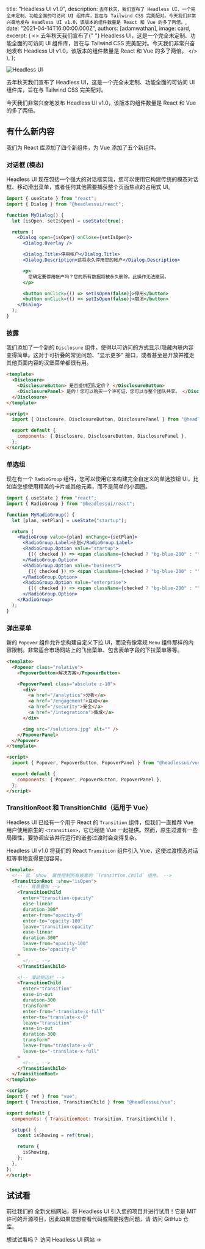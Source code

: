 
  title: "Headless UI v1.0",
  description: `去年秋天，我们宣布了 Headless UI，一个完全未定制、功能全面的可访问 UI 组件库，旨在与 Tailwind CSS 完美配对。今天我们非常兴奋地发布 Headless UI v1.0，该版本的组件数量是 React 和 Vue 的多了两倍。`,
  date: "2021-04-14T16:00:00.000Z",
  authors: [adamwathan],
  image: card,
  excerpt: (
    <>
      去年秋天我们宣布了{" "}
      <Link href="https://blog.tailwindcss.com/headless-ui-unstyled-accessible-ui-components">Headless UI</Link>，这是一个完全未定制、功能全面的可访问 UI 组件库，旨在与 Tailwind CSS 完美配对。今天我们非常兴奋地发布 <Link href="https://headlessui.dev">Headless UI v1.0</Link>，该版本的组件数量是 React 和 Vue 的多了两倍。
    </>
  ),
};

<Link href="https://headlessui.dev">
  <Image alt="Headless UI" src={card} />
</Link>

去年秋天我们宣布了 <Link href="https://blog.tailwindcss.com/headless-ui-unstyled-accessible-ui-components">Headless UI</Link>，这是一个完全未定制、功能全面的可访问 UI 组件库，旨在与 Tailwind CSS 完美配对。

今天我们非常兴奋地发布 <Link href="https://headlessui.dev">Headless UI v1.0</Link>，该版本的组件数量是 React 和 Vue 的多了两倍。

## 有什么新内容

我们为 React 库添加了四个新组件，为 Vue 添加了五个新组件。

### 对话框 (模态)

Headless UI 现在包括一个强大的对话框实现，您可以使用它构建传统的模态对话框、移动滑出菜单，或者任何其他需要捕获整个页面焦点的占用式 UI。

```jsx
import { useState } from "react";
import { Dialog } from "@headlessui/react";

function MyDialog() {
  let [isOpen, setIsOpen] = useState(true);

  return (
    <Dialog open={isOpen} onClose={setIsOpen}>
      <Dialog.Overlay />

      <Dialog.Title>停用帐户</Dialog.Title>
      <Dialog.Description>这将永久停用您的帐户</Dialog.Description>

      <p>
        您确定要停用帐户吗？您的所有数据将被永久删除。此操作无法撤回。
      </p>

      <button onClick={() => setIsOpen(false)}>停用</button>
      <button onClick={() => setIsOpen(false)}>取消</button>
    </Dialog>
  );
}
```

### 披露

我们添加了一个新的 `Disclosure` 组件，使得以可访问的方式显示/隐藏内联内容变得简单。这对于可折叠的常见问题、"显示更多" 接口，或者甚至是开放并推走其他页面内容的汉堡菜单都很有用。

```html
<template>
  <Disclosure>
    <DisclosureButton> 是否提供团队定价？ </DisclosureButton>
    <DisclosurePanel> 是的！您可以购买一个许可证，您可以与整个团队共享。 </DisclosurePanel>
  </Disclosure>
</template>

<script>
  import { Disclosure, DisclosureButton, DisclosurePanel } from "@headlessui/vue";

  export default {
    components: { Disclosure, DisclosureButton, DisclosurePanel },
  };
</script>
```

### 单选组

现在有一个 `RadioGroup` 组件，您可以使用它来构建完全自定义的单选按钮 UI，比如当您想使用精美的卡片或其他元素，而不是简单的小圆圈。

```jsx
import { useState } from "react";
import { RadioGroup } from "@headlessui/react";

function MyRadioGroup() {
  let [plan, setPlan] = useState("startup");

  return (
    <RadioGroup value={plan} onChange={setPlan}>
      <RadioGroup.Label>计划</RadioGroup.Label>
      <RadioGroup.Option value="startup">
        {({ checked }) => <span className={checked ? "bg-blue-200" : ""}>初创</span>}
      </RadioGroup.Option>
      <RadioGroup.Option value="business">
        {({ checked }) => <span className={checked ? "bg-blue-200" : ""}>商务</span>}
      </RadioGroup.Option>
      <RadioGroup.Option value="enterprise">
        {({ checked }) => <span className={checked ? "bg-blue-200" : ""}>企业</span>}
      </RadioGroup.Option>
    </RadioGroup>
  );
}
```

### 弹出菜单

新的 `Popover` 组件允许您构建自定义下拉 UI，而没有像常规 `Menu` 组件那样的内容限制。非常适合市场网站上的飞出菜单、包含表单字段的下拉菜单等等。

```html
<template>
  <Popover class="relative">
    <PopoverButton>解决方案</PopoverButton>

    <PopoverPanel class="absolute z-10">
      <div>
        <a href="/analytics">分析</a>
        <a href="/engagement">互动</a>
        <a href="/security">安全</a>
        <a href="/integrations">集成</a>
      </div>

      <img src="/solutions.jpg" alt="" />
    </PopoverPanel>
  </Popover>
</template>

<script>
  import { Popover, PopoverButton, PopoverPanel } from "@headlessui/vue";

  export default {
    components: { Popover, PopoverButton, PopoverPanel },
  };
</script>
```

### TransitionRoot 和 TransitionChild（适用于 Vue）

Headless UI 已经有一个用于 React 的 `Transition` 组件，但我们一直推荐 Vue 用户使用原生的 `<transition>`，它已经随 Vue 一起提供。然而，原生过渡有一些局限性，要协调应该并行运行的嵌套过渡时会变得复杂。

Headless UI v1.0 将我们的 React `Transition` 组件引入 Vue，这使过渡模态对话框等事物变得更加容易。

```html
<template>
  <!-- 此 `show` 属性控制所有嵌套的 `Transition.Child` 组件。 -->
  <TransitionRoot :show="isOpen">
    <!-- 背景叠加 -->
    <TransitionChild
      enter="transition-opacity"
      ease-linear
      duration-300"
      enter-from="opacity-0"
      enter-to="opacity-100"
      leave="transition-opacity"
      ease-linear
      duration-300"
      leave-from="opacity-100"
      leave-to="opacity-0"
    >
      <!-- … -->
    </TransitionChild>

    <!-- 滑动侧边栏 -->
    <TransitionChild
      enter="transition"
      ease-in-out
      duration-300
      transform"
      enter-from="-translate-x-full"
      enter-to="translate-x-0"
      leave="transition"
      ease-in-out
      duration-300
      transform"
      leave-from="translate-x-0"
      leave-to="-translate-x-full"
    >
      <!-- … -->
    </TransitionChild>
  </TransitionRoot>
</template>

<script>
import { ref } from "vue";
import { Transition, TransitionChild } from "@headlessui/vue";

export default {
  components: { TransitionRoot: Transition, TransitionChild },

  setup() {
    const isShowing = ref(true);

    return {
      isShowing,
    };
  },
};
</script>
```

## 试试看

前往我们的 <Link href="https://headlessui.dev">全新文档网站</Link>，将 Headless UI 引入您的项目并进行试用！它是 MIT 许可的开源项目，因此如果您想查看代码或需要报告问题，请 <Link href="https://github.com/tailwindlabs/headlessui">访问 GitHub 仓库</Link>。

想试试看吗？ <Link href="https://headlessui.dev">访问 Headless UI 网站 →</Link>